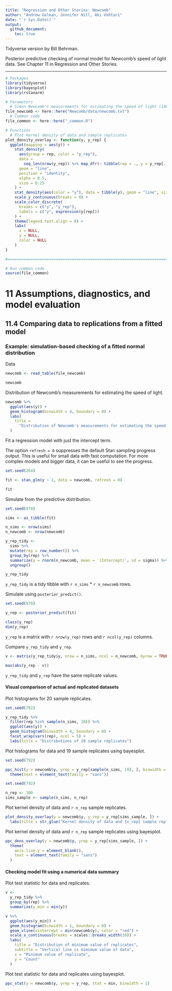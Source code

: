 ```yaml
---
title: "Regression and Other Stories: Newcomb"
author: "Andrew Gelman, Jennifer Hill, Aki Vehtari"
date: "`r Sys.Date()`"
output:
  github_document:
    toc: true
---
```

Tidyverse version by Bill Behrman.

Posterior predictive checking of normal model for Newcomb's speed
of light data. See Chapter 11 in Regression and Other Stories.

-------------

```r
# Packages
library(tidyverse)
library(bayesplot)
library(rstanarm)

# Parameters
  # Simon Newcomb's measurements for estimating the speed of light (1882)
file_newcomb <- here::here("Newcomb/data/newcomb.txt")
  # Common code
file_common <- here::here("_common.R")

# Functions
  # Plot kernel density of data and sample replicates
plot_density_overlay <- function(y, y_rep) {
  ggplot(mapping = aes(y)) +
    stat_density(
      aes(group = rep, color = "y_rep"),
      data = 
        seq_len(nrow(y_rep)) %>% map_dfr(~ tibble(rep = ., y = y_rep[., ])),
      geom = "line",
      position = "identity",
      alpha = 0.5,
      size = 0.25
    ) +
    stat_density(aes(color = "y"), data = tibble(y), geom = "line", size = 1) +
    scale_y_continuous(breaks = 0) +
    scale_color_discrete(
      breaks = c("y", "y_rep"),
      labels = c("y", expression(y[rep]))
    ) +
    theme(legend.text.align = 0) +
    labs(
      x = NULL,
      y = NULL,
      color = NULL
    )
}

#===============================================================================

# Run common code
source(file_common)
```

# 11 Assumptions, diagnostics, and model evaluation

## 11.4 Comparing data to replications from a fitted model

### Example: simulation-based checking of a fitted normal distribution

Data

```r
newcomb <- read_table(file_newcomb)

newcomb
```

Distribution of Newcomb's measurements for estimating the speed of light.

```r
newcomb %>% 
  ggplot(aes(y)) +
  geom_histogram(binwidth = 4, boundary = 0) +
  labs(
    title = 
      "Distribution of Newcomb's measurements for estimating the speed of light"
  )
```

Fit a regression model with just the intercept term.

The option `refresh = 0` suppresses the default Stan sampling progress output. This is useful for small data with fast computation. For more complex models and bigger data, it can be useful to see the progress.

```r
set.seed(264)

fit <- stan_glm(y ~ 1, data = newcomb, refresh = 0)

fit
```

Simulate from the predictive distribution.

```r
set.seed(970)

sims <- as_tibble(fit)

n_sims <- nrow(sims)
n_newcomb <- nrow(newcomb)

y_rep_tidy <- 
  sims %>% 
  mutate(rep = row_number()) %>% 
  group_by(rep) %>% 
  summarize(y = rnorm(n_newcomb, mean = `(Intercept)`, sd = sigma)) %>% 
  ungroup()

y_rep_tidy
```

`y_rep_tidy` is a tidy tibble with `r n_sims` * `r n_newcomb` rows.

Simulate using `posterior_predict()`.

```r
set.seed(970)

y_rep <- posterior_predict(fit)

class(y_rep)
dim(y_rep)
```

`y_rep` is a matrix with `r nrow(y_rep)` rows and `r ncol(y_rep)` columns.

Compare `y_rep_tidy` and `y_rep`.

```r
v <- matrix(y_rep_tidy$y, nrow = n_sims, ncol = n_newcomb, byrow = TRUE)

max(abs(y_rep - v))
```

`y_rep_tidy` and `y_rep` have the same replicate values.

#### Visual comparison of actual and replicated datasets

Plot histograms for 20 sample replicates.

```r
set.seed(792)

y_rep_tidy %>% 
  filter(rep %in% sample(n_sims, 20)) %>% 
  ggplot(aes(y)) + 
  geom_histogram(binwidth = 4, boundary = 0) +
  facet_wrap(vars(rep), ncol = 5) +
  labs(title = "Distributions of 20 sample replicates")
```

Plot histograms for data and 19 sample replicates using bayesplot.

```r
set.seed(792)

ppc_hist(y = newcomb$y, yrep = y_rep[sample(n_sims, 19), ], binwidth = 4) +
  theme(text = element_text(family = "sans"))
```

```r
set.seed(792)

n_rep <- 100
sims_sample <- sample(n_sims, n_rep)
```

Plot kernel density of data and `r n_rep` sample replicates.

```r
plot_density_overlay(y = newcomb$y, y_rep = y_rep[sims_sample, ]) +
  labs(title = str_glue("Kernel density of data and {n_rep} sample replicates"))
```

Plot kernel density of data and `r n_rep` sample replicates using bayesplot.

```r
ppc_dens_overlay(y = newcomb$y, yrep = y_rep[sims_sample, ]) +
  theme(
    axis.line.y = element_blank(),
    text = element_text(family = "sans")
  )
```

#### Checking model fit using a numerical data summary

Plot test statistic for data and replicates.

```r
v <- 
  y_rep_tidy %>% 
  group_by(rep) %>% 
  summarize(y_min = min(y))

v %>% 
  ggplot(aes(y_min)) +
  geom_histogram(binwidth = 1, boundary = 0) +
  geom_vline(xintercept = min(newcomb$y), color = "red") +
  scale_x_continuous(breaks = scales::breaks_width(10)) +
  labs(
    title = "Distribution of minimum value of replicates",
    subtitle = "Vertical line is mimimum value of data",
    x = "Minimum value of replicate",
    y = "Count"
  )
```

Plot test statistic for data and replicates using bayesplot.

```r
ppc_stat(y = newcomb$y, yrep = y_rep, stat = min, binwidth = 1)
```

